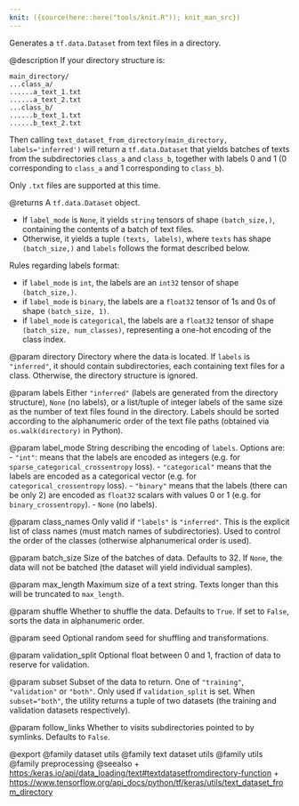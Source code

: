 ```yaml
---
knit: ({source(here::here("tools/knit.R")); knit_man_src})
---
```

Generates a `tf.data.Dataset` from text files in a directory.

@description
If your directory structure is:

```
main_directory/
...class_a/
......a_text_1.txt
......a_text_2.txt
...class_b/
......b_text_1.txt
......b_text_2.txt
```

Then calling `text_dataset_from_directory(main_directory,
labels='inferred')` will return a `tf.data.Dataset` that yields batches of
texts from the subdirectories `class_a` and `class_b`, together with labels
0 and 1 (0 corresponding to `class_a` and 1 corresponding to `class_b`).

Only `.txt` files are supported at this time.

@returns
A `tf.data.Dataset` object.

- If `label_mode` is `None`, it yields `string` tensors of shape
    `(batch_size,)`, containing the contents of a batch of text files.
- Otherwise, it yields a tuple `(texts, labels)`, where `texts`
    has shape `(batch_size,)` and `labels` follows the format described
    below.

Rules regarding labels format:

- if `label_mode` is `int`, the labels are an `int32` tensor of shape
    `(batch_size,)`.
- if `label_mode` is `binary`, the labels are a `float32` tensor of
    1s and 0s of shape `(batch_size, 1)`.
- if `label_mode` is `categorical`, the labels are a `float32` tensor
    of shape `(batch_size, num_classes)`, representing a one-hot
    encoding of the class index.

@param directory
Directory where the data is located.
If `labels` is `"inferred"`, it should contain
subdirectories, each containing text files for a class.
Otherwise, the directory structure is ignored.

@param labels
Either `"inferred"`
(labels are generated from the directory structure),
`None` (no labels),
or a list/tuple of integer labels of the same size as the number of
text files found in the directory. Labels should be sorted according
to the alphanumeric order of the text file paths
(obtained via `os.walk(directory)` in Python).

@param label_mode
String describing the encoding of `labels`. Options are:
- `"int"`: means that the labels are encoded as integers
    (e.g. for `sparse_categorical_crossentropy` loss).
- `"categorical"` means that the labels are
    encoded as a categorical vector
    (e.g. for `categorical_crossentropy` loss).
- `"binary"` means that the labels (there can be only 2)
    are encoded as `float32` scalars with values 0 or 1
    (e.g. for `binary_crossentropy`).
- `None` (no labels).

@param class_names
Only valid if `"labels"` is `"inferred"`.
This is the explicit list of class names
(must match names of subdirectories). Used to control the order
of the classes (otherwise alphanumerical order is used).

@param batch_size
Size of the batches of data. Defaults to 32.
If `None`, the data will not be batched
(the dataset will yield individual samples).

@param max_length
Maximum size of a text string. Texts longer than this will
be truncated to `max_length`.

@param shuffle
Whether to shuffle the data. Defaults to `True`.
If set to `False`, sorts the data in alphanumeric order.

@param seed
Optional random seed for shuffling and transformations.

@param validation_split
Optional float between 0 and 1,
fraction of data to reserve for validation.

@param subset
Subset of the data to return.
One of `"training"`, `"validation"` or `"both"`.
Only used if `validation_split` is set.
When `subset="both"`, the utility returns a tuple of two datasets
(the training and validation datasets respectively).

@param follow_links
Whether to visits subdirectories pointed to by symlinks.
Defaults to `False`.

@export
@family dataset utils
@family text dataset utils
@family utils
@family preprocessing
@seealso
+ <https:/keras.io/api/data_loading/text#textdatasetfromdirectory-function>
+ <https://www.tensorflow.org/api_docs/python/tf/keras/utils/text_dataset_from_directory>
